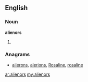 ==English==

===Noun===
'''alienors'''

# {{plural of|[[alienor]]}}

===Anagrams===
* [[ailerons#English|ailerons]], [[alerions#English|alerions]], [[Rosaline#English|Rosaline]], [[rosaline#English|rosaline]]

[[ar:alienors]]
[[my:alienors]]